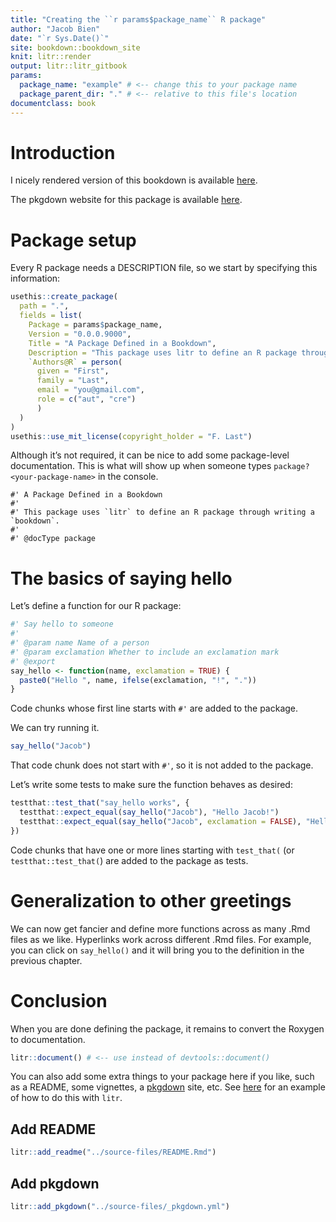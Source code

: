 ```yaml
---
title: "Creating the ``r params$package_name`` R package"
author: "Jacob Bien"
date: "`r Sys.Date()`"
site: bookdown::bookdown_site
knit: litr::render
output: litr::litr_gitbook
params:
  package_name: "example" # <-- change this to your package name
  package_parent_dir: "." # <-- relative to this file's location
documentclass: book
---
```


# Introduction

I nicely rendered version of this bookdown is available [here](https://jacobbien.github.io/example/create/).

The pkgdown website for this package is available [here](https://jacobbien.github.io/example/).



# Package setup

Every R package needs a DESCRIPTION file, so we start by specifying this information:

```r
usethis::create_package(
  path = ".",
  fields = list(
    Package = params$package_name,
    Version = "0.0.0.9000",
    Title = "A Package Defined in a Bookdown",
    Description = "This package uses litr to define an R package through writing a bookdown.",
    `Authors@R` = person(
      given = "First",
      family = "Last",
      email = "you@gmail.com",
      role = c("aut", "cre")
      )
  )
)
usethis::use_mit_license(copyright_holder = "F. Last")
```

Although it's not required, it can be nice to add some package-level documentation.  This is what will show up when someone types `package?<your-package-name>` in the console.

```package_doc
#' A Package Defined in a Bookdown
#'
#' This package uses `litr` to define an R package through writing a `bookdown`.
#' 
#' @docType package
```

# The basics of saying hello

Let's define a function for our R package:

```r
#' Say hello to someone
#' 
#' @param name Name of a person
#' @param exclamation Whether to include an exclamation mark
#' @export 
say_hello <- function(name, exclamation = TRUE) {
  paste0("Hello ", name, ifelse(exclamation, "!", "."))
}
```

Code chunks whose first line starts with `#'` are added to the package.

We can try running it.

```r
say_hello("Jacob")
```

That code chunk does not start with `#'`, so it is not added to the package.

Let's write some tests to make sure the function behaves as desired:

```r
testthat::test_that("say_hello works", {
  testthat::expect_equal(say_hello("Jacob"), "Hello Jacob!")
  testthat::expect_equal(say_hello("Jacob", exclamation = FALSE), "Hello Jacob.")
})
```

Code chunks that have one or more lines starting with `test_that(` (or `testthat::test_that(`) are added to the package as tests.

# Generalization to other greetings

We can now get fancier and define more functions across as many .Rmd files as we like.  Hyperlinks work across different .Rmd files.  For example, you can click on `say_hello()` and it will bring you to the definition in the previous chapter.

# Conclusion {#conclude}

When you are done defining the package, it remains to convert the Roxygen to documentation.

```r
litr::document() # <-- use instead of devtools::document()
```

You can also add some extra things to your package here if you like, such as a README, some vignettes, a [pkgdown](https://pkgdown.r-lib.org/) site, etc.  See [here](https://github.com/jacobbien/litr-project/tree/main/examples/make-an-r-package-with-extras) for an example of how to do this with `litr`.


## Add README

```r
litr::add_readme("../source-files/README.Rmd")
```

## Add pkgdown


```r
litr::add_pkgdown("../source-files/_pkgdown.yml")
```
